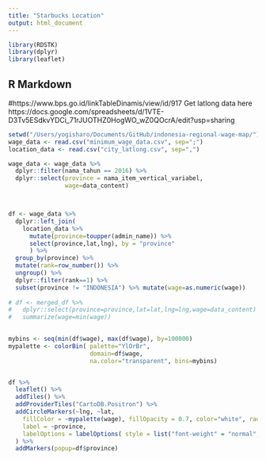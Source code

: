 ```yaml
---
title: "Starbucks Location"
output: html_document
---
```


```r
library(RDSTK)
library(dplyr)
library(leaflet)
```

## R Markdown
#https://www.bps.go.id/linkTableDinamis/view/id/917
Get latlong data here https://docs.google.com/spreadsheets/d/1VTE-D3Tv5ESdkvYDCi_71rJUOTHZ0HogWO_wZ0QOcrA/edit?usp=sharing

```r
setwd("/Users/yogisharo/Documents/GitHub/indonesia-regional-wage-map/")
wage_data <- read.csv("minimum_wage_data.csv", sep=";")
location_data <- read.csv("city_latlong.csv", sep=",")
```


```r
wage_data <- wage_data %>% 
  dplyr::filter(nama_tahun == 2016) %>%
  dplyr::select(province = nama_item_vertical_variabel,
                wage=data_content) 



df <- wage_data %>% 
  dplyr::left_join(
    location_data %>% 
      mutate(province=toupper(admin_name)) %>%
      select(province,lat,lng), by = "province"
      ) %>% 
  group_by(province) %>% 
  mutate(rank=row_number()) %>% 
  ungroup() %>% 
  dplyr::filter(rank==1) %>%
  subset(province != "INDONESIA") %>% mutate(wage=as.numeric(wage))
 
# df <- merged_df %>% 
#   dplyr::select(province=province,lat=lat,lng=lng,wage=data_content) %>% 
#   summarize(wage=min(wage))
  
```


```r
mybins <- seq(min(df$wage), max(df$wage), by=100000)
mypalette <- colorBin( palette="YlOrBr", 
                       domain=df$wage, 
                       na.color="transparent", bins=mybins)


df %>%
  leaflet() %>% 
  addTiles() %>%
  addProviderTiles("CartoDB.Positron") %>% 
  addCircleMarkers(~lng, ~lat, 
    fillColor = ~mypalette(wage), fillOpacity = 0.7, color="white", radius=8, stroke=FALSE,
    label = ~province,
    labelOptions = labelOptions( style = list("font-weight" = "normal", padding = "3px 8px"), textsize = "13px", direction = "auto")
  ) %>% 
  addMarkers(popup=df$province)



```

